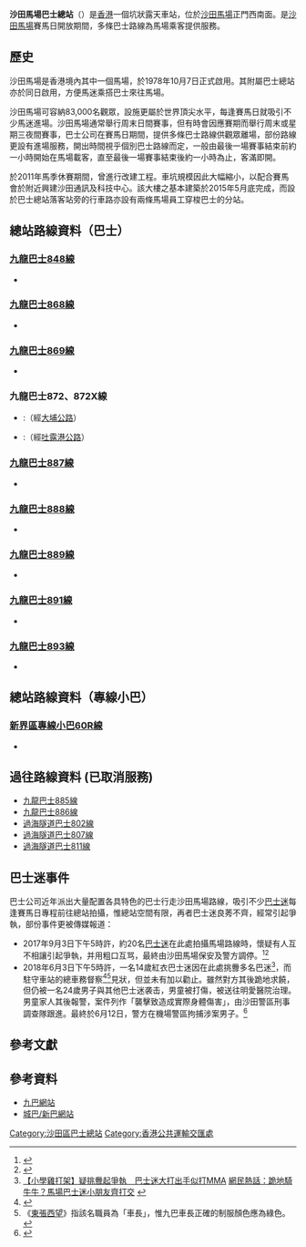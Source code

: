 {{Infobox HK Bus terminus 
| image=Sha Tin Racecourse Bus Terminus.JPG
| name=沙田馬場巴士總站<br>Sha Tin Racecourse Bus Terminus
| district=[[沙田區|沙田區]] 
| area=沙田馬場
| street=
| opendate=1978年10月7日
| terminate=[[九巴|九巴]]<br>[[九龍巴士848線|848]]、[[九龍巴士868線|868]]、[[九龍巴士869線|869]]、[[九龍巴士872線|872]]、[[九龍巴士872線|872X]]、[[九龍巴士887線|887]]、<br>[[九龍巴士888線|888]]、[[九龍巴士889線|889]]、[[九龍巴士891線|891]]、[[九龍巴士893線|893]]<br>專線小巴<br>60R
| via=
| feeder={{港鐵路線標誌|EAL|SL}}[[馬場站_(東鐵綫)|馬場站]]
| nearbystreets=
| nearbysights= [[沙田馬場|沙田馬場]]
| notes= 
| alternative= 
| bgcolor=GREEN 
| fontcolor=white}}

'''沙田馬場巴士總站'''（{{lang-en|Sha Tin Racecourse Bus Terminus}}）是[[香港|香港]]一個坑狀露天車站，位於[[沙田馬場|沙田馬場]]正門西南面。是[[沙田馬場|沙田馬場]]賽馬日開放期間，多條巴士路線為馬場乘客提供服務。

==歷史==
沙田馬場是香港境內其中一個馬場，於1978年10月7日正式啟用。其附屬巴士總站亦於同日啟用，方便馬迷乘搭巴士來往馬場。

沙田馬場可容納83,000名觀眾，設施更屬於世界頂尖水平，每逢賽馬日就吸引不少馬迷進場。沙田馬場通常舉行周末日間賽事，但有時會因應賽期而舉行周末或星期三夜間賽事，巴士公司在賽馬日期間，提供多條巴士路線供觀眾離場，部份路線更設有進場服務，開出時間視乎個別巴士路線而定，一般由最後一場賽事結束前約一小時開始在馬場載客，直至最後一場賽事結束後約一小時為止，客滿即開。

於2011年馬季休賽期間，曾進行改建工程。車坑規模因此大幅縮小，以配合賽馬會於附近興建沙田通訊及科技中心。該大樓之基本建築於2015年5月底完成，而設於巴士總站落客站旁的行車路亦設有兩條馬場員工穿梭巴士的分站。

==總站路線資料（巴士）==
===[[九龍巴士848線|九龍巴士848線]]===
*{{HK Bus Route KLNT|848|inline}}

===[[九龍巴士868線|九龍巴士868線]]===
*{{HK Bus Route KLNT|868|inline}}

===[[九龍巴士869線|九龍巴士869線]]===
*{{HK Bus Route KLNT|869|inline}}

===九龍巴士872、872X線=== 
*{{KMB|872}}:{{HK Bus Route KLNT|872|inline}}（經[[大埔公路|大埔公路]]）
*{{KMB|872X}}:{{HK Bus Route KLNT|872X|inline}}（經[[吐露港公路|吐露港公路]]）

===[[九龍巴士887線|九龍巴士887線]]===
*{{HK Bus Route KLNT|887|inline}}

===[[九龍巴士888線|九龍巴士888線]]===
*{{HK Bus Route KLNT|888|inline}}

===[[九龍巴士889線|九龍巴士889線]]===
*{{HK Bus Route KLNT|889|inline}}

===[[九龍巴士891線|九龍巴士891線]]===
*{{HK Bus Route KLNT|891|inline}}

===[[九龍巴士893線|九龍巴士893線]]===
*{{HK Bus Route KLNT|893|inline}}

==總站路線資料（專線小巴）==
===[[新界區專線小巴60R線|新界區專線小巴60R線]]===
*{{HK MiniBus Route NT Show:60R|format=inline}}
== 過往路線資料 (已取消服務)==
* [[九龍巴士885線|九龍巴士885線]]
* [[九龍巴士886線|九龍巴士886線]]
* [[過海隧道巴士802線|過海隧道巴士802線]]
* [[過海隧道巴士807線|過海隧道巴士807線]]
* [[過海隧道巴士811線|過海隧道巴士811線]]

==巴士迷事件==
巴士公司近年派出大量配置各具特色的巴士行走沙田馬場路線，吸引不少[[巴士迷|巴士迷]]每逢賽馬日專程前往總站拍攝，惟總站空間有限，再者巴士迷良莠不齊，經常引起爭執，部份事件更被傳媒報道：
*2017年9月3日下午5時許，約20名[[巴士迷|巴士迷]]在此處拍攝馬場路線時，懷疑有人互不相讓引起爭執，并用粗口互骂，最終由沙田馬場保安及警方調停。<ref>{{Cite web |url=http://hk.on.cc/hk/bkn/cnt/news/20170903/bkn-20170903231749321-0903_00822_001.html |title=網民熱話：巴迷馬場起爭執　粗口橫飛兼出手 |accessdate=2017-09-23 |archive-date=2017-09-07 |archive-url=https://web.archive.org/web/20170907085408/http://hk.on.cc/hk/bkn/cnt/news/20170903/bkn-20170903231749321-0903_00822_001.html |dead-url=no }}</ref><ref>{{Cite web |url=https://www.youtube.com/watch?v=Ei7et56A66I |title=存档副本 |access-date=2017-09-23 |archive-date=2020-04-20 |archive-url=https://web.archive.org/web/20200420150050/https://www.youtube.com/watch?v=Ei7et56A66I&gl=US&hl=en |dead-url=no }}</ref>
*2018年6月3日下午5時許，一名14歲紅衣巴士迷因在此處挑釁多名巴迷<ref>[http://www.orangenews.hk/news/system/2018/06/04/010090961.shtml 【小學雞打架】疑挑釁起爭執　巴士迷大打出手似打MMA] {{Wayback|url=http://www.orangenews.hk/news/system/2018/06/04/010090961.shtml |date=20181011133415 }}[http://hk.on.cc/hk/bkn/cnt/news/20180603/bkn-20180603201526776-0603_00822_001.html 網民熱話：跪地騎牛牛？馬場巴士迷小朋友齊打交] {{Wayback|url=http://hk.on.cc/hk/bkn/cnt/news/20180603/bkn-20180603201526776-0603_00822_001.html |date=20181011214432 }}</ref>，而駐守車站的總車務督察<ref>{{Cite web |url=https://www.youtube.com/watch?v=i2GmQYfvdvE |title=東張西望- 瘋狂巴士迷歐鬥 |access-date=2018-10-11 |archive-date=2021-07-07 |archive-url=https://web.archive.org/web/20210707042030/https://www.youtube.com/watch?v=i2GmQYfvdvE |dead-url=no }}</ref><ref>《[[東張西望|東張西望]]》指該名職員為「車長」，惟九巴車長正確的制服顏色應為綠色。</ref>見狀，但並未有加以勸止。雖然對方其後跪地求饒，但仍被一名24歲男子與其他巴士迷袭击，男童被打傷，被送往明愛醫院治理。男童家人其後報警，案件列作「襲擊致造成實際身體傷害」，由沙田警區刑事調查隊跟進。最終於6月12日，警方在機場警區拘捕涉案男子。<ref>{{Cite web |url=https://www.hk01.com/%E7%AA%81%E7%99%BC/198509/%E6%AC%BA%E5%87%8C%E5%B7%B4%E5%A3%AB%E8%BF%B7-14%E6%AD%B2%E7%AB%A5%E9%A6%AC%E5%A0%B4%E5%B7%B4%E5%A3%AB%E7%AB%99%E9%81%AD%E9%A8%8E%E4%BD%8F%E6%89%93-%E9%9B%99%E8%86%9D%E8%B7%AA%E5%9C%B0-%E8%AD%A6%E6%8B%9824%E6%AD%B2%E7%94%B7 |title=【欺凌巴士迷】14歲童馬場巴士站遭騎住打　雙膝跪地　警拘24歲男 |accessdate=2018-10-11 |archive-date=2018-10-11 |archive-url=https://web.archive.org/web/20181011172922/https://www.hk01.com/%E7%AA%81%E7%99%BC/198509/%E6%AC%BA%E5%87%8C%E5%B7%B4%E5%A3%AB%E8%BF%B7-14%E6%AD%B2%E7%AB%A5%E9%A6%AC%E5%A0%B4%E5%B7%B4%E5%A3%AB%E7%AB%99%E9%81%AD%E9%A8%8E%E4%BD%8F%E6%89%93-%E9%9B%99%E8%86%9D%E8%B7%AA%E5%9C%B0-%E8%AD%A6%E6%8B%9824%E6%AD%B2%E7%94%B7 |dead-url=no }}</ref>

==參考文獻==
{{references}}

==參考資料==
*[https://web.archive.org/web/20140207203009/http://kmb.hk/ 九巴網站]
*[http://www.nwstbus.com.hk/home/default.aspx?intLangID=2 城巴/新巴網站] {{Wayback|url=http://www.nwstbus.com.hk/home/default.aspx?intLangID=2 |date=20110207214927 }}

{{香港沙田區巴士總站列表}}

[[Category:沙田區巴士總站|Category:沙田區巴士總站]]
[[Category:香港公共運輸交匯處|Category:香港公共運輸交匯處]]